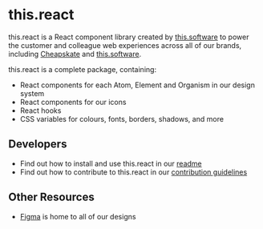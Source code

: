 
<Meta title="Introduction/Welcome" />

<ThemeVariables />

# this.react

this.react is a React component library created by [this.software] to power the
customer and colleague web experiences across all of our brands, including
[Cheapskate] and [this.software].

this.react is a complete package, containing:

- React components for each Atom, Element and Organism in our design system
- React components for our icons
- React hooks
- CSS variables for colours, fonts, borders, shadows, and more

## Developers

- Find out how to install and use this.react in our [readme]
- Find out how to contribute to this.react in our [contribution guidelines]

## Other Resources

- [Figma] is home to all of our designs

[cheapskate]: https://cheapskate.io
[this.software]: https://this.software
[figma]: https://www.figma.com/file/871uB7R0dwDfldFJJsDJHP/Cheapskate-Design-System-Master
[readme]: https://github.com/thisdotsoftware/thisdotreact/blob/main/README.md
[contribution guidelines]: https://github.com/thisdotsoftware/thisdotreact/blob/main/CONTRIBUTING.md
